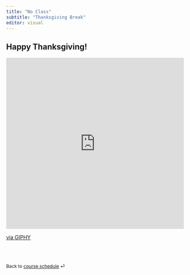 ```yaml
---
title: "No Class"
subtitle: "Thanksgiving Break"
editor: visual
---
```


## Happy Thanksgiving!

<iframe src="https://giphy.com/embed/2UzgBibcqFZnTnSGf9" width="480" height="461" style="" frameBorder="0" class="giphy-embed" allowFullScreen></iframe><p><a href="https://giphy.com/gifs/fallontonight-thanksgiving-full-stuffed-2UzgBibcqFZnTnSGf9">via GIPHY</a></p>
<br><br>

::: {style="font-size: 0.875em;"}
Back to [course schedule](/ "Course schedule") ⏎
:::

